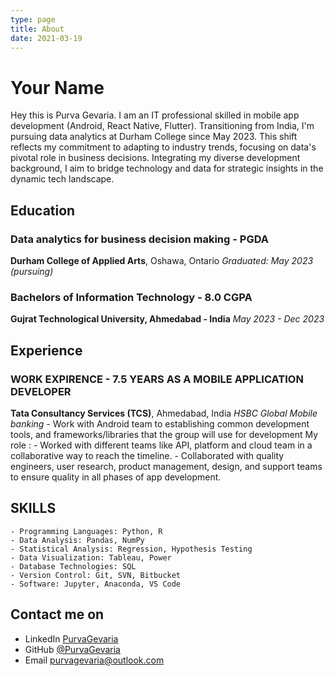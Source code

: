 ```yaml
---
type: page
title: About
date: 2021-03-19
---
```


# Your Name

Hey this is Purva Gevaria. I am an IT professional skilled in mobile app development (Android, React Native, Flutter). Transitioning from India, I'm pursuing data analytics at Durham College since May 2023. This shift reflects my commitment to adapting to industry trends, focusing on data's pivotal role in business decisions. Integrating my diverse development background, I aim to bridge technology and data for strategic insights in the dynamic tech landscape.

## Education
### Data analytics for business decision making - PGDA
**Durham College of Applied Arts**, Oshawa, Ontario
*Graduated: May 2023 (pursuing)*

### Bachelors of Information Technology - 8.0 CGPA
**Gujrat Technological University, Ahmedabad - India**
*May 2023 - Dec 2023*

## Experience
### WORK EXPIRENCE - 7.5 YEARS AS A MOBILE APPLICATION DEVELOPER
**Tata Consultancy Services (TCS)**, Ahmedabad, India
    *HSBC Global Mobile banking*
    - Work with Android team to establishing common development tools, and frameworks/libraries that the group will use for development
    My role :
    - Worked with different teams like API, platform and cloud team in a collaborative way to reach the timeline.
    - Collaborated with quality engineers, user research, product management, design, and support teams to ensure quality in all phases of app development.


## SKILLS
    - Programming Languages: Python, R
    - Data Analysis: Pandas, NumPy
    - Statistical Analysis: Regression, Hypothesis Testing
    - Data Visualization: Tableau, Power
    - Database Technologies: SQL
    - Version Control: Git, SVN, Bitbucket
    - Software: Jupyter, Anaconda, VS Code
   

## Contact me on 
- LinkedIn [PurvaGevaria](https://ca.linkedin.com/in/purva-gevaria)
- GitHub [@PurvaGevaria](https://github.com/purvagevaria)
- Email purvagevaria@outlook.com
